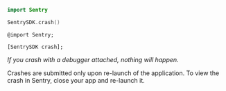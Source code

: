 ```swift {tabTitle:Swift}
import Sentry

SentrySDK.crash()
```

```objc {tabTitle:Objective-C}
@import Sentry;

[SentrySDK crash];
```

_If you crash with a debugger attached, nothing will happen._

Crashes are submitted only upon re-launch of the application. To view the crash in Sentry, close your app and re-launch it.
